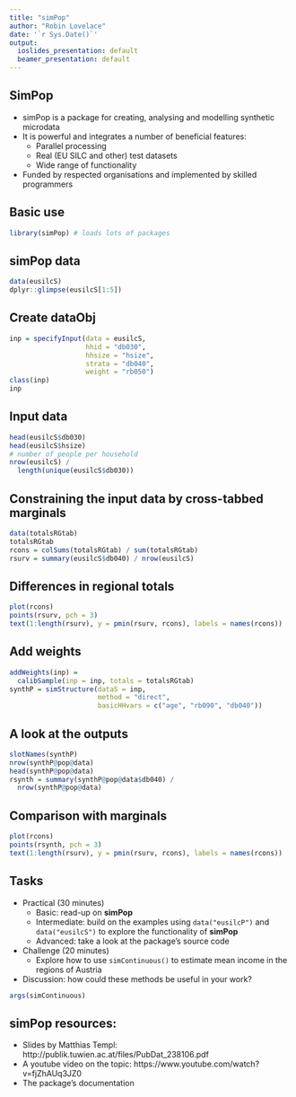```yaml
---
title: "simPop"
author: "Robin Lovelace"
date: '`r Sys.Date()`'
output:
  ioslides_presentation: default
  beamer_presentation: default
---
```


## SimPop

- simPop is a package for creating, analysing and modelling synthetic microdata
- It is powerful and integrates a number of beneficial features:
    - Parallel processing
    - Real (EU SILC and other) test datasets
    - Wide range of functionality
- Funded by respected organisations and implemented by skilled programmers

## Basic use

```r
library(simPop) # loads lots of packages
```

## simPop data

```r
data(eusilcS)
dplyr::glimpse(eusilcS[1:5])
```

## Create dataObj

```r
inp = specifyInput(data = eusilcS,
                   hhid = "db030",
                   hhsize = "hsize",
                   strata = "db040",
                   weight = "rb050")
class(inp)
inp
```

## Input data

```r
head(eusilcS$db030)
head(eusilcS$hsize)
# number of people per household
nrow(eusilcS) /
  length(unique(eusilcS$db030))
```

## Constraining the input data by cross-tabbed marginals

```r
data(totalsRGtab)
totalsRGtab
rcons = colSums(totalsRGtab) / sum(totalsRGtab)
rsurv = summary(eusilcS$db040) / nrow(eusilcS)
```

## Differences in regional totals

```r
plot(rcons)
points(rsurv, pch = 3)
text(1:length(rsurv), y = pmin(rsurv, rcons), labels = names(rcons))
```

## Add weights

```r
addWeights(inp) =
  calibSample(inp = inp, totals = totalsRGtab)
synthP = simStructure(dataS = inp,
                      method = "direct",
                      basicHHvars = c("age", "rb090", "db040"))
```

## A look at the outputs

```r
slotNames(synthP)
nrow(synthP@pop@data)
head(synthP@pop@data)
rsynth = summary(synthP@pop@data$db040) /
  nrow(synthP@pop@data)
```

## Comparison with marginals

```r
plot(rcons)
points(rsynth, pch = 3)
text(1:length(rsurv), y = pmin(rsurv, rcons), labels = names(rcons))
```

## Tasks

- Practical (30 minutes)
    - Basic: read-up on **simPop**
    - Intermediate: build on the examples using `data("eusilcP")` and `data("eusilcS")` to explore the functionality of **simPop**
    - Advanced: take a look at the package's source code
    
- Challenge (20 minutes)
    - Explore how to use `simContinuous()` to estimate mean income in the regions of Austria

- Discussion: how could these methods be useful in your work?

```r
args(simContinuous)
```

## simPop resources:

- Slides by Matthias Templ: http://publik.tuwien.ac.at/files/PubDat_238106.pdf
- A youtube video on the topic: https://www.youtube.com/watch?v=fjZhAUq3JZ0
- The package's documentation

